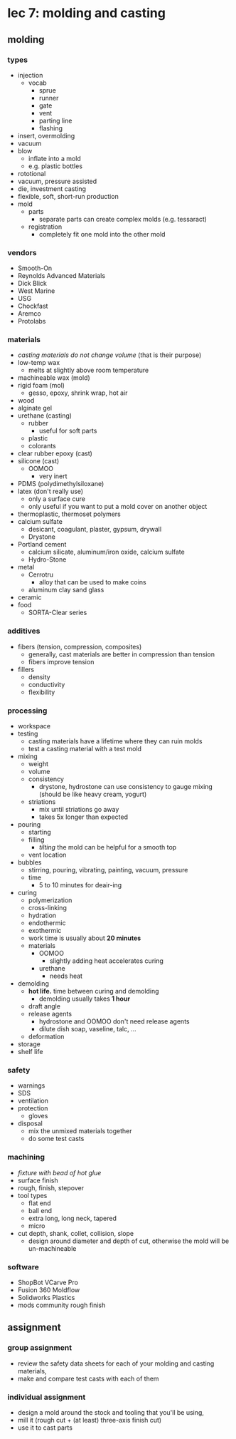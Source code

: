 # lec 7: molding and casting

## molding

### types
- injection
    - vocab
        - sprue
        - runner
        - gate
        - vent
        - parting line
        - flashing
- insert, overmolding
- vacuum
- blow
    - inflate into a mold
    - e.g. plastic bottles
- rototional
- vacuum, pressure assisted
- die, investment casting
- flexible, soft, short-run production
- mold
    - parts
        - separate parts can create complex molds (e.g. tessaract)
    - registration
        - completely fit one mold into the other mold

### vendors
- Smooth-On
- Reynolds Advanced Materials
- Dick Blick
- West Marine
- USG
- Chockfast
- Aremco
- Protolabs

### materials
- _casting materials do not change volume_ (that is their purpose)
- low-temp wax
    - melts at slightly above room temperature
- machineable wax (mold)
- rigid foam (mol)
    - gesso, epoxy, shrink wrap, hot air
- wood
- alginate gel
- urethane (casting)
    - rubber
        - useful for soft parts
    - plastic
    - colorants
- clear rubber epoxy (cast)
- silicone (cast)
    - OOMOO
        - very inert
- PDMS (polydimethylsiloxane)
- latex (don't really use)
    - only a surface cure
    - only useful if you want to put a mold cover on another object
- thermoplastic, thermoset polymers
- calcium sulfate
    - desicant, coagulant, plaster, gypsum, drywall
    - Drystone
- Portland cement
    - calcium silicate, aluminum/iron oxide, calcium sulfate
    - Hydro-Stone
- metal
    - Cerrotru
        - alloy that can be used to make coins
    - aluminum clay sand glass
- ceramic
- food
    - SORTA-Clear series

### additives
- fibers (tension, compression, composites)
    - generally, cast materials are better in compression than tension
    - fibers improve tension
- fillers
    - density
    - conductivity
    - flexibility

### processing
- workspace
- testing
    - casting materials have a lifetime where they can ruin molds
    - test a casting material with a test mold
- mixing
    - weight
    - volume
    - consistency
        - drystone, hydrostone can use consistency to gauge mixing (should be like heavy cream, yogurt)
    - striations
        - mix until striations go away
        - takes 5x longer than expected
- pouring
    - starting
    - filling
        - _tilting_ the mold can be helpful for a smooth top
    - vent location
- bubbles
    - stirring, pouring, vibrating, painting, vacuum, pressure
    - time
        - 5 to 10 minutes for deair-ing
- curing
    - polymerization
    - cross-linking
    - hydration
    - endothermic
    - exothermic
    - work time is usually about **20 minutes**
    - materials
        - OOMOO
            - slightly adding heat accelerates curing
        - urethane
            - needs heat
- demolding
    - **hot life.** time between curing and demolding
        - demolding usually takes **1 hour**
    - draft angle
    - release agents
        - hydrostone and OOMOO don't need release agents
        - dilute dish soap, vaseline, talc, ...
    - deformation
- storage
- shelf life

### safety
- warnings
- SDS
- ventilation
- protection
    - gloves
- disposal
    - mix the unmixed materials together
    - do some test casts

### machining
- _fixture with bead of hot glue_
- surface finish
- rough, finish, stepover
- tool types
    - flat end
    - ball end
    - extra long, long neck, tapered
    - micro
- cut depth, shank, collet, collision, slope
    - design around diameter and depth of cut, otherwise the mold will be un-machineable

### software
- ShopBot VCarve Pro
- Fusion 360 Moldflow
- Solidworks Plastics
- mods community rough finish

## assignment

### group assignment
- review the safety data sheets for each of your molding and casting materials,
- make and compare test casts with each of them

### individual assignment
- design a mold around the stock and tooling that you'll be using,
- mill it (rough cut + (at least) three-axis finish cut)
- use it to cast parts